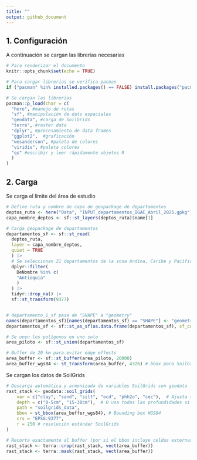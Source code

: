```yaml
---
title: ""
output: github_document
---
```



## 1. Configuración

A continuación se cargan las librerias necesarias


```r

# Para renderizar el documento
knitr::opts_chunk$set(echo = TRUE)

# Para cargar librerias se verifica pacman
if ("pacman" %in% installed.packages() == FALSE) install.packages("pacman")

# Se cargan las librerias
pacman::p_load(char = c(
  "here", #manejo de rutas
  "sf", #manipulación de dats espaciales
  "geodata", #carga de SoilGrids
  "terra", #raster data
  "dplyr", #procesamiento de data frames
  "ggplot2",  #graficación
  "wesanderson", #paleta de colores
  "viridis", #paleta colores
  "qs" #escribir y leer rápidamente objetos R
  )
)

```


## 2. Carga

Se carga el límite del área de estudio

```r

# Define ruta y nombre de capa de geopackage de departamentos
deptos_ruta <- here("Data", "INPUT_departamentos_IGAC_Abril_2025.gpkg")
capa_nombre_deptos <- sf::st_layers(deptos_ruta)$name[1]

# Carga geopackage de departamentos
departamentos_sf <- sf::st_read(
  deptos_ruta,
  layer = capa_nombre_deptos,
  quiet = TRUE
  ) |>
  # Se seleccionan 21 departamentos de la zona Andina, Caribe y Pacífica
  dplyr::filter(
    DeNombre %in% c(
    "Antioquia"
    )
  ) |>
  tidyr::drop_na() |>
  sf::st_transform(9377)


# departamento_1_sf pasa de "SHAPE" a "geometry"
names(departamentos_sf)[names(departamentos_sf) == "SHAPE"] <- "geometry"
departamentos_sf <- sf::st_as_sf(as.data.frame(departamentos_sf), sf_column_name = "geometry")

# Se unen los polígonos en uno solo
area_piloto <- sf::st_union(departamentos_sf)

# Buffer de 20 km para evitar edge effects
area_buffer <- sf::st_buffer(area_piloto, 20000)
area_buffer_wgs84 <- st_transform(area_buffer, 4326) # bbox para SoilGrids

```

Se cargan los datos de SoilGrids

```r

# Descarga automática y armonizada de variables SoilGrids con geodata
rast_stack <- geodata::soil_grids(
    var = c("clay", "sand", "silt", "ocd", "phh2o", "cec"),  # Ajusta según tus variables
    depth = c("0-5cm", "15-30cm"),  # O usa todas las profundidades si tu RAM lo permite
    path = "soilgrids_data",
    bbox = st_bbox(area_buffer_wgs84), # Bounding box WGS84
    crs = "EPSG:9377",
    r = 250 # resolución estándar SoilGrids
)

# Recorta exactamente al buffer (por si el bbox incluye celdas externas)
rast_stack <- terra::crop(rast_stack, vect(area_buffer))
rast_stack <- terra::mask(rast_stack, vect(area_buffer))

```


